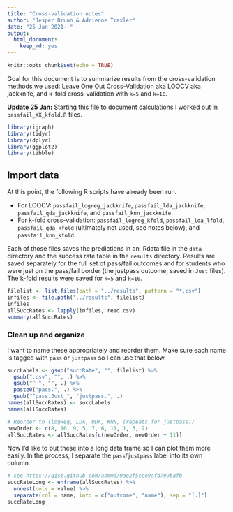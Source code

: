 ```yaml
---
title: "Cross-validation notes"
author: "Jesper Bruun & Adrienne Traxler"
date: "25 Jan 2021--"
output: 
  html_document: 
    keep_md: yes
---
```


```r
knitr::opts_chunk$set(echo = TRUE)
```

Goal for this document is to summarize results from the cross-validation methods we used: Leave One Out Cross-Validation aka LOOCV aka jackknife, and k-fold cross-validation with `k=5` and `k=10`.

**Update 25 Jan:** Starting this file to document calculations I worked out in `passfail_XX_kfold.R` files. 

```r
library(igraph)
library(tidyr)
library(dplyr)
library(ggplot2)
library(tibble)
```

## Import data

At this point, the following R scripts have already been run. 

* For LOOCV: `passfail_logreg_jackknife`, `passfail_lda_jackknife`, `passfail_qda_jackknife`, and `passfail_knn_jackknife`. 
* For k-fold cross-validation: `passfail_logreg_kfold`, `passfail_lda_lfold`, `passfail_qda_kfold` (ultimately not used, see notes below), and `passfail_knn_kfold`. 

Each of those files saves the predictions in an .Rdata file in the `data` directory and the success rate table in the `results` directory. Results are saved separately for the full set of pass/fail outcomes and for students who were just on the pass/fail border (the justpass outcome, saved in `Just` files). The k-fold results were saved for `k=5` and `k=10`. 

```r
filelist <- list.files(path = "../results", pattern = "*.csv")
infiles <- file.path("../results", filelist)
infiles 
allSuccRates <- lapply(infiles, read.csv) 
summary(allSuccRates)
```


### Clean up and organize

I want to name these appropriately and reorder them. Make sure each name is tagged with `pass` or `justpass` so I can use that below. 

```r
succLabels <- gsub("succRate", "", filelist) %>% 
  gsub(".csv", "", .) %>% 
  gsub("^_", "", .) %>% 
  paste0("pass.", .) %>% 
  gsub("^pass.Just_", "justpass.", .)
names(allSuccRates) <- succLabels
names(allSuccRates)

# Reorder to (logReg, LDA, QDA, KNN, (repeats for justpass))
newOrder <- c(8, 10, 9, 5, 7, 6, 11, 1, 3, 2)  
allSuccRates <- allSuccRates[c(newOrder, newOrder + 11)]
```

Now I'd like to put these into a long data frame so I can plot them more easily. In the process, I separate the `pass`/`justpass` label into its own column. 

```r
# see https://gist.github.com/aammd/9ae2f5cce9afd799bafb
succRateLong <- enframe(allSuccRates) %>% 
  unnest(cols = value) %>% 
  separate(col = name, into = c("outcome", "name"), sep = "[.]")
succRateLong
```

